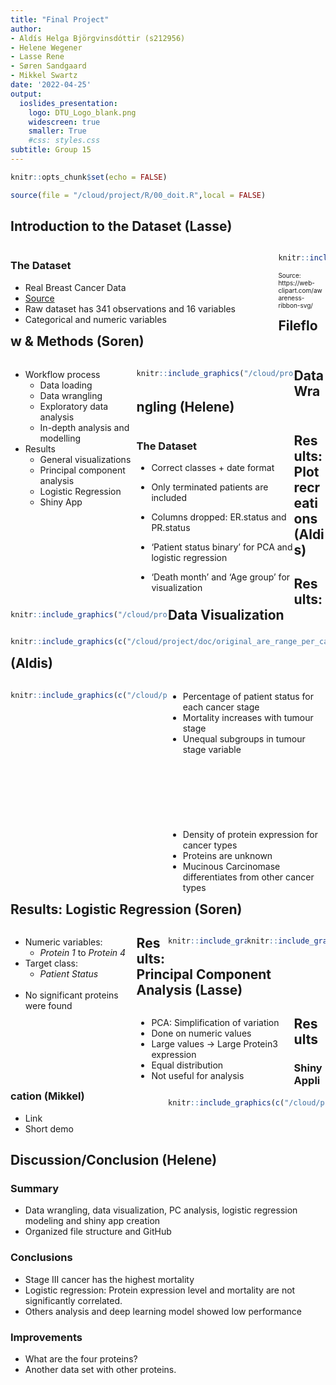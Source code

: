 ```yaml
---
title: "Final Project"
author:
- Aldís Helga Björgvinsdóttir (s212956)
- Helene Wegener
- Lasse Rene
- Søren Sandgaard
- Mikkel Swartz
date: '2022-04-25'
output:
  ioslides_presentation:
    logo: DTU_Logo_blank.png
    widescreen: true
    smaller: True
    #css: styles.css
subtitle: Group 15
---
```


```r
knitr::opts_chunk$set(echo = FALSE)
```

```r
source(file = "/cloud/project/R/00_doit.R",local = FALSE)
```

## Introduction to the Dataset (Lasse)
<div style="float: left; width: 85%;">
### The Dataset
-   Real Breast Cancer Data
-   [Source](https://www.kaggle.com/code/varshinipj/breast-cancer-gene-data/data)
-   Raw dataset has 341 observations and 16 variables
- Categorical and numeric variables
<!-- -   Clean dataset has 307 observations and 14 variables -->
<!-- -   Augmented dataset has 307 observations and 16 variables -->

</div>

<div style="float: left; width: 15%;">
```r
knitr::include_graphics("/cloud/project/doc/breastcancer.png")
```
<font size="1">Source: https://web-clipart.com/awareness-ribbon-svg/</font>
</div>

## Fileflow & Methods (Soren)
<div style="float: left; width: 40%;">
- Workflow process
  - Data loading
  - Data wrangling
  - Exploratory data analysis
  - In-depth analysis and modelling
- Results
  - General visualizations
  - Principal component analysis
  - Logistic Regression
  - Shiny App
</div>
<div style="float: left; width: 50%;">
```r
knitr::include_graphics("/cloud/project/doc/fileflow.png")
```
</div>

<!-- <div style="float: left; width: 40%;"> -->
<!-- ```{r fileflow, echo=FALSE, out.width='250px', out.height='300px', fig.pos = 'center'} -->
<!-- knitr::include_graphics("/cloud/project/doc/method_flow.png") -->
<!-- ``` -->
<!-- </div> -->

## Data Wrangling (Helene)

<div style="float: left; width: 50%;">
### The Dataset
- Correct classes + date format

- Only terminated patients are included 
- Columns dropped: ER.status and PR.status

- 'Patient status binary' for PCA and logistic regression 
- 'Death month' and 'Age group' for visualization

</div>

<div style="float: left; width: 50%;">
```r
knitr::include_graphics("/cloud/project/doc/data_wrangling_flow.png")
```
</div>

## Results: Plot recreations (Aldis)
<div style="float: right; width: 100%;">
```r
knitr::include_graphics(c("/cloud/project/doc/original_are_range_per_cancer_type.png","/cloud/project/results/recreation_age_groups_by_cancer_type.png"))
```
</div>

## Results: Data Visualization (Aldis)
<div style="float: left; width: 50%;">
```r
knitr::include_graphics(c("/cloud/project/results/distribution_of_tumour_stage_and_patient_status.png","/cloud/project/results/histology_density_by_protein.png"))
```
</div>

<div style="float: left; width: 50%;">
-   Percentage of patient status for each cancer stage
-   Mortality increases with tumour stage
-   Unequal subgroups in tumour stage variable
\
\
\
\
\
\
\
\
-   Density of protein expression for cancer types
-   Proteins are unknown
-   Mucinous Carcinomase differentiates from other cancer types
</div>


## Results: Logistic Regression (Soren)
<div style="float: left; width: 40%;">
- Numeric variables:
  - *Protein 1* to *Protein 4*
- Target class:
  - *Patient Status*\
\
- No significant proteins were found
</div>

<div style="float: right; width: 25%;">
```r
knitr::include_graphics("/cloud/project/results/manhattan_plot_logistic_regression.png")
```
</div>


<div style="float: right; width: 25%;">
```r
knitr::include_graphics("/cloud/project/doc/logistic_regression_flow.png")
```
</div>


## Results: Principal Component Analysis (Lasse)

<div style="float: left; width: 50%;">

- PCA: Simplification of variation
- Done on numeric values
- Large values -> Large Protein3 expression
- Equal distribution
- Not useful for analysis

</div> 

<div style="float: right; width: 50%;">

```r
knitr::include_graphics(c("/cloud/project/results/PCA_rotation_matrix.png","/cloud/project/results/PCA_barplot_PCAs.png"))
```

</div> 


## Results

### Shiny Application (Mikkel)
- Link
- Short demo

## Discussion/Conclusion (Helene)
### Summary
- Data wrangling, data visualization, PC analysis, logistic regression modeling and shiny app creation
- Organized file structure and GitHub

### Conclusions
- Stage III cancer has the highest mortality 
- Logistic regression: Protein expression level and mortality are not significantly correlated. 
- Others analysis and deep learning model showed low performance

### Improvements
- What are the four proteins?
- Another data set with other proteins.





